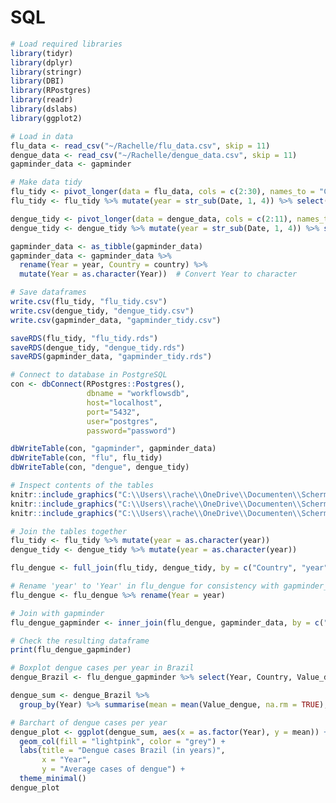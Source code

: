 # SQL

```r
# Load required libraries
library(tidyr)
library(dplyr)
library(stringr)
library(DBI)
library(RPostgres)
library(readr)
library(dslabs)
library(ggplot2)

# Load in data
flu_data <- read_csv("~/Rachelle/flu_data.csv", skip = 11)
dengue_data <- read_csv("~/Rachelle/dengue_data.csv", skip = 11)
gapminder_data <- gapminder

# Make data tidy
flu_tidy <- pivot_longer(data = flu_data, cols = c(2:30), names_to = "Country", values_to = "Value")
flu_tidy <- flu_tidy %>% mutate(year = str_sub(Date, 1, 4)) %>% select(-Date)

dengue_tidy <- pivot_longer(data = dengue_data, cols = c(2:11), names_to = "Country", values_to = "Value")
dengue_tidy <- dengue_tidy %>% mutate(year = str_sub(Date, 1, 4)) %>% select(-Date)

gapminder_data <- as_tibble(gapminder_data)
gapminder_data <- gapminder_data %>%
  rename(Year = year, Country = country) %>%
  mutate(Year = as.character(Year))  # Convert Year to character
```


```r
# Save dataframes
write.csv(flu_tidy, "flu_tidy.csv")
write.csv(dengue_tidy, "dengue_tidy.csv")
write.csv(gapminder_data, "gapminder_tidy.csv")

saveRDS(flu_tidy, "flu_tidy.rds")
saveRDS(dengue_tidy, "dengue_tidy.rds")
saveRDS(gapminder_data, "gapminder_tidy.rds")

# Connect to database in PostgreSQL
con <- dbConnect(RPostgres::Postgres(), 
                 dbname = "workflowsdb", 
                 host="localhost", 
                 port="5432", 
                 user="postgres", 
                 password="password") 

dbWriteTable(con, "gapminder", gapminder_data)
dbWriteTable(con, "flu", flu_tidy)
dbWriteTable(con, "dengue", dengue_tidy)
```


```r
# Inspect contents of the tables
knitr::include_graphics("C:\\Users\\rache\\OneDrive\\Documenten\\Schermafbeelding 2024-08-18 230338.png")
knitr::include_graphics("C:\\Users\\rache\\OneDrive\\Documenten\\Schermafbeelding 2024-08-18 230429.png")
knitr::include_graphics("C:\\Users\\rache\\OneDrive\\Documenten\\Schermafbeelding 2024-08-18 230509.png")
```


```r
# Join the tables together
flu_tidy <- flu_tidy %>% mutate(year = as.character(year))
dengue_tidy <- dengue_tidy %>% mutate(year = as.character(year))

flu_dengue <- full_join(flu_tidy, dengue_tidy, by = c("Country", "year"), suffix = c("_flu", "_dengue"))

# Rename 'year' to 'Year' in flu_dengue for consistency with gapminder_data
flu_dengue <- flu_dengue %>% rename(Year = year)

# Join with gapminder
flu_dengue_gapminder <- inner_join(flu_dengue, gapminder_data, by = c("Country", "Year"))

# Check the resulting dataframe
print(flu_dengue_gapminder)

# Boxplot dengue cases per year in Brazil
dengue_Brazil <- flu_dengue_gapminder %>% select(Year, Country, Value_dengue) %>% filter(Country == "Brazil", !is.na(Value_dengue))

dengue_sum <- dengue_Brazil %>%
  group_by(Year) %>% summarise(mean = mean(Value_dengue, na.rm = TRUE), stedv = sd(Value_dengue, na.rm= TRUE))

# Barchart of dengue cases per year
dengue_plot <- ggplot(dengue_sum, aes(x = as.factor(Year), y = mean)) +
  geom_col(fill = "lightpink", color = "grey") +
  labs(title = "Dengue cases Brazil (in years)",
       x = "Year",
       y = "Average cases of dengue") +
  theme_minimal()
dengue_plot

```

